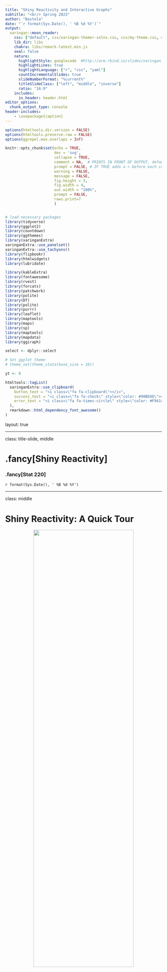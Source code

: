 ```yaml
---
title: "Shiny Reactivity and Interactive Graphs"
subtitle: "<br/> Spring 2023"
author: "Bastola"
date: "`r format(Sys.Date(), ' %B %d %Y')`"
output:
  xaringan::moon_reader:
    css: ["default", css/xaringan-themer-solns.css, css/my-theme.css, css/my-font.css]
    lib_dir: libs
    chakra: libs/remark-latest.min.js
    seal: false
    nature:
      highlightStyle: googlecode  #http://arm.rbind.io/slides/xaringan.html#77 # idea, magula
      highlightLines: true
      highlightLanguage: ["r", "css", "yaml"]
      countIncrementalSlides: true
      slideNumberFormat: "%current%"
      titleSlideClass: ["left", "middle", "inverse"]
      ratio: "16:9"
    includes:
      in_header: header.html
editor_options: 
  chunk_output_type: console
header-includes:
    - \usepackage{caption}
---
```



```r
options(htmltools.dir.version = FALSE)
options(htmltools.preserve.raw = FALSE)
options(ggrepel.max.overlaps = Inf)

knitr::opts_chunk$set(echo = TRUE, 
                      dev = 'svg',
                      collapse = TRUE, 
                      comment = NA,  # PRINTS IN FRONT OF OUTPUT, default is '##' which comments out output
                      prompt = FALSE, # IF TRUE adds a > before each code input
                      warning = FALSE, 
                      message = FALSE,
                      fig.height = 3, 
                      fig.width = 4,
                      out.width = "100%",
                      prompt = FALSE,
                      rows.print=7
                      )


# load necessary packages
library(tidyverse)
library(ggplot2)
library(countdown)
library(ggthemes)
library(xaringanExtra)
xaringanExtra::use_panelset()
xaringanExtra::use_tachyons()
library(flipbookr)
library(htmlwidgets)
library(lubridate)

library(kableExtra)
library(fontawesome)
library(rvest)
library(forcats)
library(patchwork)
library(polite)
library(DT)
library(polite)
library(purrr)
library(leaflet)
library(maptools)
library(maps)     
library(sp)       
library(maptools) 
library(mapdata)
library(ggiraph)

select <- dplyr::select

# Set ggplot theme
# theme_set(theme_stata(base_size = 10))

yt <- 0

```




```r
htmltools::tagList(
  xaringanExtra::use_clipboard(
    button_text = "<i class=\"fa fa-clipboard\"></i>",
    success_text = "<i class=\"fa fa-check\" style=\"color: #90BE6D\"></i>",
    error_text = "<i class=\"fa fa-times-circle\" style=\"color: #F94144\"></i>"
  ),
  rmarkdown::html_dependency_font_awesome()
)
```


layout: true
  
---

class: title-slide, middle

# .fancy[Shiny Reactivity]

### .fancy[Stat 220]

`r format(Sys.Date(), ' %B %d %Y')`


---

class: middle


# Shiny Reactivity: A Quick Tour

<center>
<img src="images/reactivity.png" width="80%" height="60%"> <br>
<a>Shiny reactivity 101</a>
</center>


.footnote[[Learn more about Shiny reactivity](https://shiny.rstudio.com/articles/understanding-reactivity.html)]


---

class: middle

# Shiny Reactivity: Listen and React

.bqt[
- Think of Shiny as a live conversation between you and your app.
- Your app listens (reacts) to what you say (input) and responds with answers (output).
- It keeps the chat going, updating automatically as the conversation evolves.
]

.footnote[[Understanding reactivity in R](https://shiny.rstudio.com/articles/understanding-reactivity.html)]

---

class: middle

# Behind the Scenes: Reactive Expressions

.center["Reactive expressions link your questions to the app's answers."]

.bql[
- They're like the app's thought process, taking your input and figuring out the output.
- They're smart: only recalculating when needed to keep everything running smoothly.
]

---


class: middle

# Real-World Magic: Reactive Use Cases

.bql[
- Imagine your app fetching data just as you ask for it:
  + Choosing a file? It reads it on-the-spot.
  + Curious about data from a website? It grabs it for you.
  + Need to crunch some numbers based on your choices? It does the math instantly.
]

---

class: middle


# Sharing Secrets: Reactive Values


.Large[
- Reactive values are the app's memory, holding onto data for quick recall.
- Think of `input$` as the app's ear, always listening for your next request.
]


---


.panelset[

.panel[

.panel-name[code]

```
library(shiny)
ui <- fluidPage(
  titlePanel("Updating Plot Based on User Input"),
  sidebarLayout(
    sidebarPanel(
      numericInput("obs", "Number of observations:", 
                   value = 100, min = 1)
    ),
    mainPanel( plotOutput("distPlot"))
  )
)
server <- function(input, output) {
  output$distPlot <- renderPlot({
    hist(rnorm(input$obs))
  })
}
shinyApp(ui, server)
```


]

.panel[

.panel-name[output]

<center>
<img src="images/reactivity_1.png" width="80%" height="80%"> <br>
</center>

]

]

---

class: action, middle

# 🚀 **Try the Shiny Code Yourself!** `r (yt <- yt + 1)`


.pull-left[
![Try it out!](https://media.giphy.com/media/RKApDdwsQ6jkwd6RNn/giphy.gif)
]

.pull-right[
.bql[
- **Step 1:** Copy the codes on the previous slide
- **Step 2:** Paste the codes on your R console
- **Questions?** I'm here to help!
- **Caution!** Don't forget to close the R Shiny session once you are done!
]
]



---

class: middle

# Understanding `eventReactive()` in Shiny


.Large[
- `eventReactive()` lets a Shiny app react only when you want.
- Trigger updates with specific actions, like clicking a button.
- Reduces work by updating calculations only when needed.
]



---

.panelset[

.panel[

.panel-name[code]

```
ui <- fluidPage(
  mainPanel(
    actionButton("addButton", "Add 1"),
    textOutput("result")
  )
)

server <- function(input, output) {
  sum_so_far <- eventReactive(input$addButton, {
    if (is.null(input$addButton)) {
      0
    } else {
      input$addButton
    }
  })

  output$result <- renderText({
    paste("Sum so far:", sum_so_far())
  })
}

shinyApp(ui, server)
```


]

.panel[

.panel-name[output]

<center>
<img src="images/add1.png" width="80%" height="80%"> <br>
</center>
]

]


---

class: action, middle

# 🚀 **Try the Shiny Code Yourself!** `r (yt <- yt + 1)`


.pull-left[
![Try it out!](https://media.giphy.com/media/RKApDdwsQ6jkwd6RNn/giphy.gif)
]

.pull-right[
.bql[
- **Step 1:** Copy the codes on the previous slide
- **Step 2:** Paste the codes on your R console
- **Questions?** I'm here to help!
- **Caution!** Don't forget to close the R Shiny session once you are done!
]
]

---


class: middle

# `actionButton()`: The Magic Button in Shiny

.center.font200["🖱️ A button that lets users decide when to make things happen."]

---

class: middle

# How `actionButton()` Empowers Your App


.Large[
- **What it does**: Adds a clickable button to your app's page.
- **User Power**: Lets people run actions (like calculations or data display) on their command.
- **Pair with Magic**: Works best with `eventReactive()`, waiting for the click to spring into action.
]


---

.panelset[

.panel[

.panel-name[code]

```
ui <- fluidPage(
  mainPanel(
    numericInput("obs", "Number of observations", value = 100, min = 1),
    actionButton("updateButton", "Update Plot"),
    plotOutput("distPlot")
  )
)

server <- function(input, output) {
  data_to_plot <- eventReactive(input$updateButton, {
    rnorm(input$obs)
  })

  output$distPlot <- renderPlot({
    hist(data_to_plot())
  })
}

shinyApp(ui, server)

```


]

.panel[

.panel-name[output]

<center>
<img src="images/action.png"> <br>
</center>

]

]

---

class: action, middle

# 🚀 **Try the Shiny Code Yourself!** `r (yt <- yt + 1)`


.pull-left[
![Try it out!](https://media.giphy.com/media/RKApDdwsQ6jkwd6RNn/giphy.gif)
]

.pull-right[
.bql[
- **Step 1:** Copy the codes on the previous slide
- **Step 2:** Paste the codes on your R console
- **Questions?** I'm here to help!
- **Caution!** Don't forget to close the R Shiny session once you are done!
]
]

---



class: middle

# `reactiveValues()`: Your App's Memory

.center["Think of `reactiveValues()` as a way for your app to remember and update things."]



.Large[
- **Memory Bank**: Stores and updates information your app needs to remember.
- **Flexibility**: Change one piece of info without affecting the rest.
- **Teamwork**: Shares data between different parts of your app seamlessly.
]



---

.panelset[

.panel[

.panel-name[code]

```r
ui <- fluidPage(
  titlePanel("Simple Counter"),
  numericInput("adjustValue", "Adjust by:", 1),
  actionButton("incrementButton", "Increment"),
  actionButton("decrementButton", "Decrement"),
  br(),
  textOutput("currentValue")
)
server <- function(input, output) {
  counter <- reactiveValues(value = 0)
  observeEvent(input$incrementButton, {
    counter$value <- counter$value + input$adjustValue
  })
  observeEvent(input$decrementButton, {
    counter$value <- counter$value - input$adjustValue
  })
  output$currentValue <- renderText({
    paste("Current Value:", counter$value)
  })
}
shinyApp(ui, server)
```

---


]

.panel[

.panel-name[output]

<center>
<img src="images/reactiveValues.png"> <br>
</center>
]

]

---




class: action, middle

# 🚀 **Try the Shiny Code Yourself!** `r (yt <- yt + 1)`


.pull-left[
![Try it out!](https://media.giphy.com/media/RKApDdwsQ6jkwd6RNn/giphy.gif)
]

.pull-right[
.bql[
- **Step 1:** Copy the codes on the previous slide
- **Step 2:** Paste the codes on your R console
- **Questions?** I'm here to help!
- **Caution!** Don't forget to close the R Shiny session once you are done!
]
]

---



class: middle

# `observeEvent()`: The Watchful Eye in Shiny

.center["`observeEvent()` watches for specific actions, like button clicks, to do something special."]


.Large[
- **Action Detector**: Springs into action when it detects its specified trigger (like a button press).
- **Doer of Tasks**: Executes code to make changes or updates, without needing to return any value.
- **Perfect Pair**: Works hand-in-hand with `actionButton()` for on-demand actions.
]



---

.panelset[

.panel[

.panel-name[code]

```
ui <- fluidPage(
  mainPanel(
    actionButton("showAlert", "Show Alert"),
    textOutput("alertCount")
  )
)
server <- function(input, output) {
  alert_counter <- reactiveValues(count = 0)
  observeEvent(input$showAlert, {
    showModal(modalDialog(
      title = "Alert",
      "This is an alert message!"
    ))
    alert_counter$count <- alert_counter$count + 1
  })
  output$alertCount <- renderText({
    paste("Number of alerts shown:", alert_counter$count)
  })
}
shinyApp(ui, server)
```


]

.panel[

.panel-name[output]

<center>
<img src="images/observeEvent.png"> <br>
</center>
]

]

---


class: action, middle

# 🚀 **Try the Shiny Code Yourself!** `r (yt <- yt + 1)`


.pull-left[
![Try it out!](https://media.giphy.com/media/RKApDdwsQ6jkwd6RNn/giphy.gif)
]

.pull-right[
.bql[
- **Step 1:** Copy the codes on the previous slide
- **Step 2:** Paste the codes on your R console
- **Questions?** I'm here to help!
- **Caution!** Don't forget to close the R Shiny session once you are done!
]
]

---


class: middle

# `isolate()`: Pausing Reactivity in Shiny

.center["Use `isolate()` to freeze time in your app, preventing automatic updates."]


.Large[
- **Control Freak**: Lets you hold back reactions, giving you control over when updates happen.
- **Stealth Mode**: Use inputs quietly without alerting the rest of your app to change.
- **Strategic Updates**: Perfect for when you need to fetch or use data on your own terms, not automatically.
]

---

.panelset[

.panel[

.panel-name[code]

```
ui <- fluidPage(
  textInput("textInput", "Enter some text"),
  actionButton("submitButton", "Submit"),
  textOutput("outputText"),
  textOutput("counter")
)
server <- function(input, output) {
  counter <- reactiveValues(clicks = 0)
  
  observeEvent(input$submitButton, {
    counter$clicks <- counter$clicks + 1
    output$outputText <- renderText({
      # Using isolate() to prevent reactivity on textInput changes
      paste("You submitted:", isolate(input$textInput))
    })
    output$counter <- renderText({
      paste("Submit button clicked", counter$clicks, "times")
    })
  })
}
shinyApp(ui, server)
```


]

.panel[

.panel-name[output]
<center>
<img src="images/isolate.png"> <br>
</center>

]

]


---

class: action, middle

# 🚀 **Try the Shiny Code Yourself!** `r (yt <- yt + 1)`


.pull-left[
![Try it out!](https://media.giphy.com/media/RKApDdwsQ6jkwd6RNn/giphy.gif)
]

.pull-right[
.bql[
- **Step 1:** Copy the codes on the previous slide
- **Step 2:** Paste the codes on your R console
- **Questions?** I'm here to help!
- **Caution!** Don't forget to close the R Shiny session once you are done!
]
]


